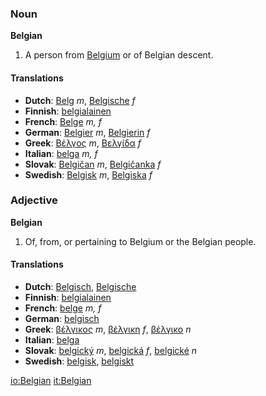 ===Noun===
'''Belgian'''

#A person from [[Belgium]] or of Belgian descent.

====Translations====
*'''Dutch''': [[Belg]] ''m'', [[Belgische]] ''f''
*'''Finnish''': [[belgialainen]]
*'''French''': [[Belge]] ''m, f''
*'''German''': [[Belgier]] ''m'', [[Belgierin]] ''f''
*'''Greek''': [[Βέλγος]] ''m'', [[Βελγίδα]] ''f''
*'''Italian''': [[belga]] ''m, f''
*'''Slovak''': [[Belgičan]] ''m'', [[Belgičanka]] ''f''
*'''Swedish''': [[Belgisk]] ''m'', [[Belgiska]] ''f''

===Adjective===
'''Belgian'''

#Of, from, or pertaining to Belgium or the Belgian people.

====Translations====
*'''Dutch''': [[Belgisch]], [[Belgische]]
*'''Finnish''': [[belgialainen]]
*'''French''': [[belge]] ''m, f''
*'''German''': [[belgisch]]
*'''Greek''': [[βέλγικος]] ''m'', [[βέλγικη]] ''f'',  [[βέλγικο]] ''n''
*'''Italian''': [[belga]]
*'''Slovak''': [[belgický]] ''m'', [[belgická]] ''f'', [[belgické]] ''n''
*'''Swedish''': [[belgisk]], [[belgiskt]]

[[io:Belgian]]
[[it:Belgian]]